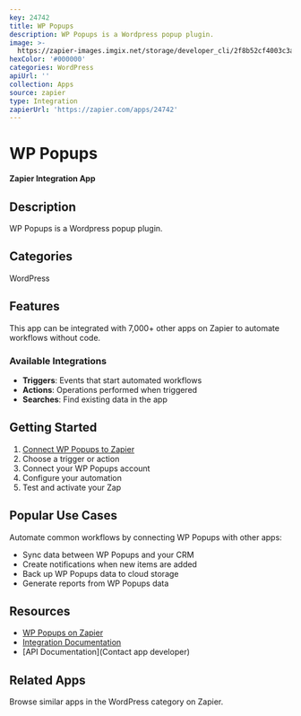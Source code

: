 ```yaml
---
key: 24742
title: WP Popups
description: WP Popups is a Wordpress popup plugin.
image: >-
  https://zapier-images.imgix.net/storage/developer_cli/2f8b52cf4003c3a3d5e27a189e503320.png?auto=format%2Ccompress&ixlib=python-3.0.0&q=50
hexColor: '#000000'
categories: WordPress
apiUrl: ''
collection: Apps
source: zapier
type: Integration
zapierUrl: 'https://zapier.com/apps/24742'
---
```

# WP Popups

**Zapier Integration App**

## Description

WP Popups is a Wordpress popup plugin.

## Categories

WordPress

## Features

This app can be integrated with 7,000+ other apps on Zapier to automate workflows without code.

### Available Integrations

- **Triggers**: Events that start automated workflows
- **Actions**: Operations performed when triggered
- **Searches**: Find existing data in the app

## Getting Started

1. [Connect WP Popups to Zapier](https://zapier.com/apps/24742)
2. Choose a trigger or action
3. Connect your WP Popups account
4. Configure your automation
5. Test and activate your Zap

## Popular Use Cases

Automate common workflows by connecting WP Popups with other apps:

- Sync data between WP Popups and your CRM
- Create notifications when new items are added
- Back up WP Popups data to cloud storage
- Generate reports from WP Popups data

## Resources

- [WP Popups on Zapier](https://zapier.com/apps/24742)
- [Integration Documentation](https://zapier.com/apps/24742/integrations)
- [API Documentation](Contact app developer)

## Related Apps

Browse similar apps in the WordPress category on Zapier.

